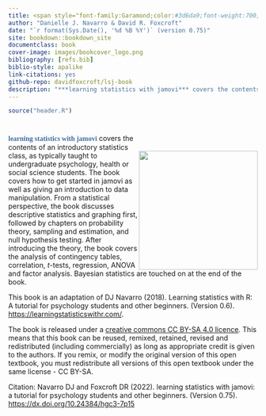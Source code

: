 ```yaml
---
title: <span style="font-family:Garamond;color:#3d6da9;font-weight:700;">learning statistics with jamovi</span>
author: "Danielle J. Navarro & David R. Foxcroft"
date: "`r format(Sys.Date(), '%d %B %Y')` (version 0.75)"
site: bookdown::bookdown_site
documentclass: book
cover-image: images/bookcover_logo.png
bibliography: [refs.bib]
biblio-style: apalike
link-citations: yes
github-repo: davidfoxcroft/lsj-book
description: "***learning statistics with jamovi*** covers the contents of an introductory statistics class, as typically taught to undergraduate psychology, health or social science students. The book covers how to get started in jamovi as well as giving an introduction to data manipulation. From a statistical perspective, the book discussuse descriptive statistics and graphing first, followed by chapters on probability theory, sampling and estimation, and null hypothesis testing. After introducing the theory, the book covers the analysis of contingency tables, correlation, *t*-tests, regression, ANOVA and factor analysis. Bayesian statistics are touched on at the end of the book."
---
```


```r
source("header.R")
```

# {-}
<div style= "float:right;position: relative; top: 20px;">
<img src="images/bookcover_original.png" style="width:240px;align:right;" />
</div>
<span style="font-family:Garamond;color:#3d6da9;font-weight:700;">learning statistics with jamovi</span> covers the contents of an introductory statistics class, as typically taught to undergraduate psychology, health or social science students. The book covers how to get started in jamovi as well as giving an introduction to data manipulation. From a statistical perspective, the book discusses descriptive statistics and graphing first, followed by chapters on probability theory, sampling and estimation, and null hypothesis testing. After introducing the theory, the book covers the analysis of contingency tables, correlation, *t*-tests, regression, ANOVA and factor analysis. Bayesian statistics are touched on at the end of the book.

This book is an adaptation of DJ Navarro (2018). Learning statistics with R: A tutorial for psychology students and other beginners. (Version 0.6). [https://learningstatisticswithr.com/](https://learningstatisticswithr.com/).

The book is released under a [creative commons CC BY-SA 4.0 licence](https://creativecommons.org/licenses/by-sa/4.0/). This means that this book can be reused, remixed, retained, revised and redistributed (including commercially) as long as appropriate credit is given to the authors. If you remix, or modify the original version of this open textbook, you must redistribute all versions of this open textbook under the same license - CC BY-SA.

Citation: Navarro DJ and Foxcroft DR (2022). learning statistics with jamovi: a tutorial for psychology students and other beginners. (Version 0.75). [https://dx.doi.org/10.24384/hgc3-7p15](DOI: 10.24384/hgc3-7p15)





